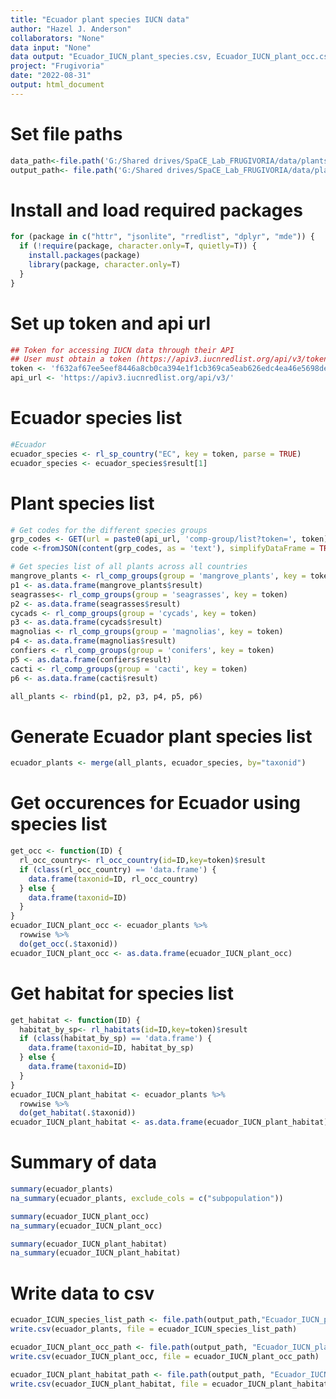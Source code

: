 ```yaml
---
title: "Ecuador plant species IUCN data"
author: "Hazel J. Anderson"
collaborators: "None"
data input: "None"
data output: "Ecuador_IUCN_plant_species.csv, Ecuador_IUCN_plant_occ.csv, Ecuador_IUCN_plant_habitat.csv"
project: "Frugivoria"
date: "2022-08-31"
output: html_document
---
```

# Set file paths
```r
data_path<-file.path('G:/Shared drives/SpaCE_Lab_FRUGIVORIA/data/plants/L0')
output_path<- file.path('G:/Shared drives/SpaCE_Lab_FRUGIVORIA/data/plants/L0')
```

# Install and load required packages
```r
for (package in c("httr", "jsonlite", "rredlist", "dplyr", "mde")) {
  if (!require(package, character.only=T, quietly=T)) {
    install.packages(package)
    library(package, character.only=T)
  }
}
```
# Set up token and api url
```r
## Token for accessing IUCN data through their API
## User must obtain a token (https://apiv3.iucnredlist.org/api/v3/token) before using the 'rredlist package'.
token <- 'f632af67ee5eef8446a8cb0ca394e1f1cb369ca5eab626edc4ea46e5698deb25'
api_url <- 'https://apiv3.iucnredlist.org/api/v3/'

```

# Ecuador species list
```r
#Ecuador
ecuador_species <- rl_sp_country("EC", key = token, parse = TRUE)
ecuador_species <- ecuador_species$result[1]
```

# Plant species list
```r
# Get codes for the different species groups
grp_codes <- GET(url = paste0(api_url, 'comp-group/list?token=', token))
code <-fromJSON(content(grp_codes, as = 'text'), simplifyDataFrame = TRUE, flatten = TRUE)$result
```

```r
# Get species list of all plants across all countries
mangrove_plants <- rl_comp_groups(group = 'mangrove_plants', key = token)
p1 <- as.data.frame(mangrove_plants$result)
seagrasses<- rl_comp_groups(group = 'seagrasses', key = token)
p2 <- as.data.frame(seagrasses$result)
cycads <- rl_comp_groups(group = 'cycads', key = token)
p3 <- as.data.frame(cycads$result)
magnolias <- rl_comp_groups(group = 'magnolias', key = token)
p4 <- as.data.frame(magnolias$result)
confiers <- rl_comp_groups(group = 'conifers', key = token)
p5 <- as.data.frame(confiers$result)
cacti <- rl_comp_groups(group = 'cacti', key = token)
p6 <- as.data.frame(cacti$result)

all_plants <- rbind(p1, p2, p3, p4, p5, p6)
```

# Generate Ecuador plant species list
```r
ecuador_plants <- merge(all_plants, ecuador_species, by="taxonid")
```

# Get occurences for Ecuador using species list
```r
get_occ <- function(ID) {
  rl_occ_country<- rl_occ_country(id=ID,key=token)$result
  if (class(rl_occ_country) == 'data.frame') {
    data.frame(taxonid=ID, rl_occ_country)
  } else {
    data.frame(taxonid=ID)
  }
}
ecuador_IUCN_plant_occ <- ecuador_plants %>%
  rowwise %>%
  do(get_occ(.$taxonid))
ecuador_IUCN_plant_occ <- as.data.frame(ecuador_IUCN_plant_occ)
```

# Get habitat for species list
```r
get_habitat <- function(ID) {
  habitat_by_sp<- rl_habitats(id=ID,key=token)$result
  if (class(habitat_by_sp) == 'data.frame') {
    data.frame(taxonid=ID, habitat_by_sp)
  } else {
    data.frame(taxonid=ID)
  }
}
ecuador_IUCN_plant_habitat <- ecuador_plants %>%
  rowwise %>%
  do(get_habitat(.$taxonid))
ecuador_IUCN_plant_habitat <- as.data.frame(ecuador_IUCN_plant_habitat)
```


# Summary of data
```r
summary(ecuador_plants)
na_summary(ecuador_plants, exclude_cols = c("subpopulation"))
```

```r
summary(ecuador_IUCN_plant_occ)
na_summary(ecuador_IUCN_plant_occ)
```

```r
summary(ecuador_IUCN_plant_habitat)
na_summary(ecuador_IUCN_plant_habitat)
```


# Write data to csv
```r
ecuador_ICUN_species_list_path <- file.path(output_path,"Ecuador_IUCN_plant_species.csv")
write.csv(ecuador_plants, file = ecuador_ICUN_species_list_path)

ecuador_IUCN_plant_occ_path <- file.path(output_path, "Ecuador_IUCN_plant_occ.csv")
write.csv(ecuador_IUCN_plant_occ, file = ecuador_IUCN_plant_occ_path)

ecuador_IUCN_plant_habitat_path <- file.path(output_path, "Ecuador_IUCN_plant_habitat.csv")
write.csv(ecuador_IUCN_plant_habitat, file = ecuador_IUCN_plant_habitat_path)
```



